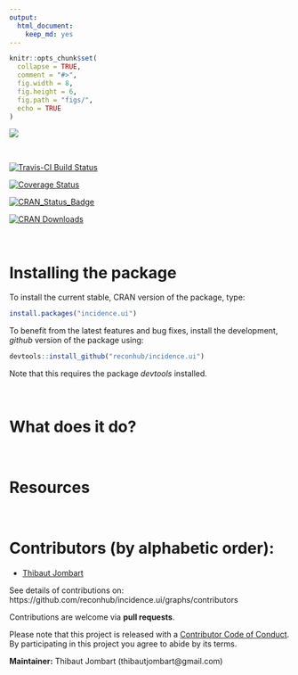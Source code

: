```yaml
---
output: 
  html_document: 
    keep_md: yes
---
```


```r
knitr::opts_chunk$set(
  collapse = TRUE,
  comment = "#>",
  fig.width = 8,
  fig.height = 6,
  fig.path = "figs/",
  echo = TRUE
)

```


<img src="https://raw.githubusercontent.com/reconhub/incidence.ui/master/logo/banner.png">

<br>

[![Travis-CI Build Status](https://travis-ci.org/reconhub/incidence.ui.svg?branch=master)](https://travis-ci.org/reconhub/incidence.ui)

[![Coverage Status](https://codecov.io/github/reconhub/incidence.ui/coverage.svg?branch=master)](https://codecov.io/github/reconhub/incidence.ui?branch=master)

[![CRAN_Status_Badge](http://www.r-pkg.org/badges/version/incidence.ui)](https://cran.r-project.org/package=incidence.ui)

[![CRAN Downloads](https://cranlogs.r-pkg.org/badges/incidence.ui)](https://cran.r-project.org/package=incidence.ui)


<br>

# Installing the package

To install the current stable, CRAN version of the package, type:
```r
install.packages("incidence.ui")
```

To benefit from the latest features and bug fixes, install the development, *github* version of the package using:
```r
devtools::install_github("reconhub/incidence.ui")
```

Note that this requires the package *devtools* installed.



<br>

# What does it do?





<br>

# Resources

<br>



# Contributors (by alphabetic order):
- [Thibaut Jombart](https://github.com/thibautjombart)

See details of contributions on:
<br>
https://github.com/reconhub/incidence.ui/graphs/contributors


Contributions are welcome via **pull requests**.

Please note that this project is released with a [Contributor Code of Conduct](CONDUCT.md). By participating in this project you agree to abide by its terms.

**Maintainer:** Thibaut Jombart (thibautjombart@gmail.com)
